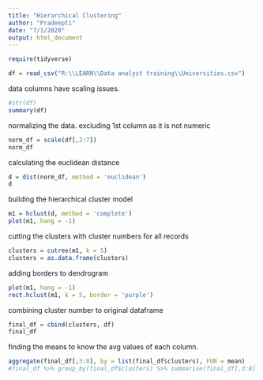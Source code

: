 ---
title: "Hierarchical Clustering"
author: "Pradeepti"
date: "7/1/2020"
output: html_document
---
```{r}
require(tidyverse)
```

```{r}
df = read_csv("R:\\LEARN\\Data analyst training\\Universities.csv")
```

data columns have scaling issues.
```{r}
#str(df)
summary(df)
```

normalizing the data. excluding 1st column as it is not numeric
```{r}
norm_df = scale(df[,2:7])
norm_df
```

calculating the euclidean distance
```{r}
d = dist(norm_df, method = 'euclidean')
d
```

building the hierarchical cluster model
```{r}
m1 = hclust(d, method = 'complete')
plot(m1, hang = -1)
```

cutting the clusters with cluster numbers for all records
```{r}
clusters = cutree(m1, k = 5)
clusters = as.data.frame(clusters)
```

adding borders to dendrogram
```{r}
plot(m1, hang = -1)
rect.hclust(m1, k = 5, border = 'purple')
```

combining cluster number to original dataframe
```{r}
final_df = cbind(clusters, df)
final_df
```

finding the means to know the avg values of each column.
```{r}
aggregate(final_df[,3:8], by = list(final_df$clusters), FUN = mean)
#final_df %>% group_by(final_df$clusters) %>% summarise(final_df[,3:8] = mean(final_df[3:8]))
```

```{r}

```

```{r}

```

```{r}

```

